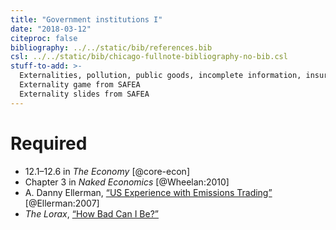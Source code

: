 ```yaml
---
title: "Government institutions I"
date: "2018-03-12"
citeproc: false
bibliography: ../../static/bib/references.bib
csl: ../../static/bib/chicago-fullnote-bibliography-no-bib.csl
stuff-to-add: >-
  Externalities, pollution, public goods, incomplete information, insurance, lemons
  Externality game from SAFEA
  Externality slides from SAFEA
---
```


# Required

- <i class="fa fa-book" aria-hidden="true"></i> 12.1–12.6 in *The Economy* [@core-econ]
- <i class="fa fa-book" aria-hidden="true"></i> Chapter 3 in *Naked Economics* [@Wheelan:2010]
- <i class="fa fa-file-pdf-o" aria-hidden="true"></i> A. Danny Ellerman, ["US Experience with Emissions Trading"](http://www.cesifo-group.de/DocDL/dicereport407-forum3.pdf) [@Ellerman:2007]
- <i class="fa fa-youtube" aria-hidden="true"></i> *The Lorax*, ["How Bad Can I Be?"](https://www.youtube.com/watch?v=W_HUdf89hI8)
